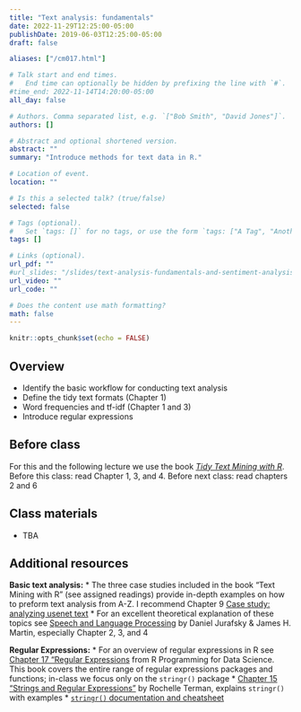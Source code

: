 ```yaml
---
title: "Text analysis: fundamentals"
date: 2022-11-29T12:25:00-05:00
publishDate: 2019-06-03T12:25:00-05:00
draft: false

aliases: ["/cm017.html"]

# Talk start and end times.
#   End time can optionally be hidden by prefixing the line with `#`.
#time_end: 2022-11-14T14:20:00-05:00
all_day: false

# Authors. Comma separated list, e.g. `["Bob Smith", "David Jones"]`.
authors: []

# Abstract and optional shortened version.
abstract: ""
summary: "Introduce methods for text data in R."

# Location of event.
location: ""

# Is this a selected talk? (true/false)
selected: false

# Tags (optional).
#   Set `tags: []` for no tags, or use the form `tags: ["A Tag", "Another Tag"]` for one or more tags.
tags: []

# Links (optional).
url_pdf: ""
#url_slides: "/slides/text-analysis-fundamentals-and-sentiment-analysis/"
url_video: ""
url_code: ""

# Does the content use math formatting?
math: false
---
```


```r
knitr::opts_chunk$set(echo = FALSE)
```

## Overview

* Identify the basic workflow for conducting text analysis
* Define the tidy text formats (Chapter 1)
* Word frequencies and tf-idf (Chapter 1 and 3)
* Introduce regular expressions

<!-- 
* Demonstrate how to conduct sentiment analysis using twitter
* Explain how to generate and interpret a wordcloud -->


## Before class

For this and the following lecture we use the book [*Tidy Text Mining with R*](http://tidytextmining.com/). Before this class: read Chapter 1, 3, and 4. Before next class: read chapters 2 and 6

## Class materials

* TBA

<!--
* Run the code below in your console to download today’s lecture and exercises: `usethis::use_course("css-materials/)`
-->


<!--
* [Text analysis: basic workflow](/notes/text-analysis-workflow/)
* [Practicing `tidytext` with song titles](/notes/song-titles-exercise/)
* [Practicing sentiment analysis with Harry Potter](/notes/harry-potter-exercise/)
* Trump twitter account: https://twitter.com/realdonaldtrump
* [Practicing tidytext with Hamilton](/notes/hamilton/)
-->


## Additional resources

**Basic text analysis:**
* The three case studies included in the book "Text Mining with R" (see assigned readings) provide in-depth examples on how to preform text analysis from A-Z. I recommend Chapter 9  [Case study: analyzing usenet text](https://www.tidytextmining.com/usenet.html)
* For an excellent theoretical explanation of these topics see [Speech and Language Processing](https://web.stanford.edu/~jurafsky/slp3/) by Daniel Jurafsky & James H. Martin, especially Chapter 2, 3, and 4

**Regular Expressions:**
* For an overview of regular expressions in R see [Chapter 17 "Regular Expressions](https://bookdown.org/rdpeng/rprogdatascience/regular-expressions.html#the-stringr-package) from R Programming for Data Science. This book covers the entire range of regular expressions packages and functions; in-class we focus only on the `stringr()` package
* [Chapter 15 "Strings and Regular Expressions"](https://plsc-31101.github.io/course/strings-and-regular-expressions.html#applying-regex)  by Rochelle Terman, explains `stringr()` with examples
* [`stringr()` documentation and cheatsheet](https://stringr.tidyverse.org/)